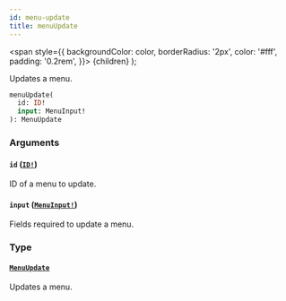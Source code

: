 ```yaml
---
id: menu-update
title: menuUpdate
---
```


<span
style={{
      backgroundColor: color,
      borderRadius: '2px',
      color: '#fff',
      padding: '0.2rem',
    }}>
{children}
</span>
);

Updates a menu.

```graphql
menuUpdate(
  id: ID!
  input: MenuInput!
): MenuUpdate

```

### Arguments

#### `id` ([`ID!`](/api-reference/scalars/id.mdx))

ID of a menu to update.

#### `input` ([`MenuInput!`](/api-reference/inputs/menu-input.mdx))

Fields required to update a menu.

### Type

#### [`MenuUpdate`](/api-reference/objects/menu-update.mdx)

Updates a menu.
